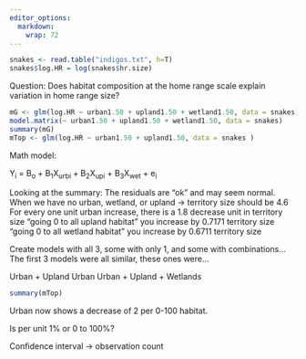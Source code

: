 ```yaml
---
editor_options: 
  markdown: 
    wrap: 72
---
```


```r
snakes <- read.table("indigos.txt", h=T)
snakes$log.HR = log(snakes$hr.size)
```

Question: Does habitat composition at the home range scale explain
variation in home range size?

```r
mG <- glm(log.HR ~ urban1.50 + upland1.50 + wetland1.50, data = snakes)
model.matrix(~ urban1.50 + upland1.50 + wetland1.50, data = snakes)
summary(mG)
mTop <- glm(log.HR ~ urban1.50 + upland1.50, data = snakes )
```

Math model:

Y~i~ = B~o~ + B~1~X~urbi~ + B~2~X~upi~ + B~3~X~wet~ + e~i~

Looking at the summary: The residuals are "ok" and may seem normal. When
we have no urban, wetland, or upland -\> territory size should be 4.6
For every one unit urban increase, there is a 1.8 decrease unit in
territory size "going 0 to all upland habitat" you increase by 0.7171
territory size "going 0 to all wetland habitat" you increase by 0.6711
territory size

Create models with all 3, some with only 1, and some with
combinations... The first 3 models were all similar, these ones were...

Urban + Upland Urban Urban + Upland + Wetlands

```r
summary(mTop)
```

Urban now shows a decrease of 2 per 0-100 habitat. 

Is per unit 1% or 0 to 100%?

Confidence interval -> observation count
